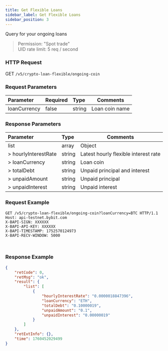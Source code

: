 ```yaml
---
title: Get Flexible Loans
sidebar_label: Get Flexible Loans
sidebar_position: 3
---
```

Query for your ongoing loans
> Permission: "Spot trade"<br/>
> UID rate limit: 5 req / second

### HTTP Request
GET `/v5/crypto-loan-flexible/ongoing-coin`

### Request Parameters
| Parameter | Required | Type | Comments|
|:----- |:-------|:-----|------ |
|loanCurrency|false|string|Loan coin name|

### Response Parameters
| Parameter | Type | Comments|
|:----- |:-----|----- |
|list|array|Object|
|> hourlyInterestRate|string |Latest hourly flexible interest rate|
|> loanCurrency|string |Loan coin|
|> totalDebt|string |Unpaid principal and interest|
|> unpaidAmount|string |Unpaid principal|
|> unpaidInterest|string |Unpaid interest|

### Request Example

<Tabs groupId="programming-languages">
<TabItem value="http" label="HTTP">

```http
GET /v5/crypto-loan-flexible/ongoing-coin?loanCurrency=BTC HTTP/1.1
Host: api-testnet.bybit.com
X-BAPI-SIGN: XXXXXX
X-BAPI-API-KEY: XXXXXX
X-BAPI-TIMESTAMP: 1752570124973
X-BAPI-RECV-WINDOW: 5000
```

</TabItem>
<TabItem value="python" label="Python">

```python

```

</TabItem>

<TabItem value="Node" label="Node.js">

```n4js

```

</TabItem>
</Tabs>

### Response Example

```json
{
    "retCode": 0,
    "retMsg": "ok",
    "result": {
        "list": [
            {
                "hourlyInterestRate": "0.0000018847396",
                "loanCurrency": "ETH",
                "totalDebt": "0.10000019",
                "unpaidAmount": "0.1",
                "unpaidInterest": "0.00000019"
            }
        ]
    },
    "retExtInfo": {},
    "time": 1760452029499
}
```
